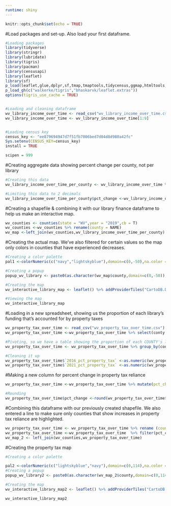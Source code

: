 ```yaml
---
runtime: shiny
---
```


```r
knitr::opts_chunk$set(echo = TRUE)
```


#Load packages and set-up. Also load your first dataframe.
```r
#Loading packages
library(tidyverse)
library(stringr)
library(lubridate)
library(tigris)
library(pacman)
library(censusapi)
library(leaflet)
library(sf)
p_load(leaflet,glue,dplyr,sf,tmap,tmaptools,tidycensus,ggmap,htmltools, htmlwidgets)
p_load_gh(c("walkerke/tigris","bhaskarvk/leaflet.extras"))
options(tigris_use_cache = TRUE)


#Loading and cleaning dataframe
wv_library_income_over_time <- read_csv("wv_library_income_over_time.csv")
wv_library_income_over_time <- wv_library_income_over_time[1:9]


#Loading census key
census_key <- "ee879694947d7f51fb7006bed7d04d8d980a42fc"
Sys.setenv(CENSUS_KEY=census_key)
install = TRUE

scipen = 999
```

#Creating aggregate data  showing percent change per county, not per library 
```r
#Creating this data 
wv_library_income_over_time_per_county <- wv_library_income_over_time %>% group_by(county) %>% summarise(`2016`=sum(`2016`,na.rm = TRUE),`2021`=sum(`2021`,na.rm=TRUE)) %>% mutate(pct_change=((`2021`-`2016`)/`2016`)*100) %>% filter(pct_change<0) %>% arrange(desc(pct_change))

#Limiting this data to 2 decimals
wv_library_income_over_time_per_county$pct_change <-wv_library_income_over_time_per_county$pct_change %>% round(digits = 2)
```

#Creating a shapefile & combining it with our library finance dataframe to help us make an interactive map. 
```r
wv_counties <- counties(state = "WV",year = "2019",cb = T)
wv_counties <-wv_counties %>% rename(county = NAME)
wv_map <-left_join(wv_counties,wv_library_income_over_time_per_county)


```

#Creating the actual map. We've also filtered for certain values so the map only colors in counties that have experienced decreases. 
```r
 
#Creating a color palette 
pal1 <-colorNumeric(c("navy","lightskyblue"),domain=c(0,-50),na.color = "white")

#Creating a popup
popup_wv_library <- paste0(as.character(wv_map$county,domain=c(0,-50))," County </br>",as.character(wv_map$pct_change,domain=c(0,-50)),"% decrease")

#Creating the map 
wv_interactive_library_map <- leaflet() %>% addProviderTiles("CartoDB.DarkMatterNoLabels") %>% setView(-79.20,38.90,zoom =6.5) %>% addPolygons(data = wv_map,fillColor =~pal1(wv_map$pct_change),fillOpacity = 10,weight = .6,smoothFactor=.4,popup =~ popup_wv_library) %>% addLegend(pal=pal1,values=c(0,-50),position = "bottomright",title = "% decrease in funding") 

#Viewing the map
wv_interactive_library_map

```


#Loading in a new spreadsheet, showing us the proportion of each library's funding that's accounted for by property taxes
```r
wv_property_tax_over_time <- read_csv("wv_property_tax_over_time.csv")
wv_property_tax_over_time <-wv_property_tax_over_time %>% select(conty, library,`2016_pct_property_tax`,`2021_pct_property_tax`,`2016_tax`,`2016_total`,`2021_tax`,`2021_total`) 

#Pivoting, so we have a table showing the proportion of each COUNTY's library funding accounted for by local taxes, as opposed to each library
wv_property_tax_over_time <- wv_property_tax_over_time %>% group_by(conty) %>% summarise(`2016_tax`=sum(`2016_tax`),`2016_total`=sum(`2016_total`),`2021_total`=sum(`2021_total`),`2021_tax` = sum(`2021_tax`)) %>% mutate(`2016_pct_property_tax` = (`2016_tax`/`2016_total`)*100,`2021_pct_property_tax` = (`2021_tax`/`2021_total`)*100)

#Cleaning it up
wv_property_tax_over_time$`2016_pct_property_tax` <-as.numeric(wv_property_tax_over_time$`2016_pct_property_tax`)
wv_property_tax_over_time$`2021_pct_property_tax` <-as.numeric(wv_property_tax_over_time$`2021_pct_property_tax`)
```

#Making a new column for percent change in property tax reliance
```r
wv_property_tax_over_time <-wv_property_tax_over_time %>% mutate(pct_change=((`2021_pct_property_tax`-`2016_pct_property_tax`)/`2016_pct_property_tax`)*100)

#Rounding
wv_property_tax_over_time$pct_change <-round(wv_property_tax_over_time$pct_change,digits = 2)
```


#Combining this dataframe with our previously created shapefile. We also entered a line to make sure only counties that show increases in property tax reliance are highlighted.
```r
wv_property_tax_over_time <- wv_property_tax_over_time %>% rename (county = conty)
wv_property_tax_over_time <-wv_property_tax_over_time  %>% filter(pct_change >=0)
wv_map_2 <- left_join(wv_counties,wv_property_tax_over_time) 


```



#Creating the property tax map
```r
 
#Creating a color palette 

pal2 <-colorNumeric(c("lightskyblue","navy"),domain=c(0,114),na.color = "white")
#Creating a popup
popup_wv_library2 <- paste0(as.character(wv_map_2$county,domain=c(0,114)),"</br> County </br>",as.character(wv_map_2$pct_change,domain=c(0,114)),"% increase")

#Creating the map 
wv_interactive_library_map2 <- leaflet() %>% addProviderTiles("CartoDB.DarkMatterNoLabels") %>% setView(-79.20,38.90,zoom =6.5) %>% addPolygons(data = wv_map_2,fillColor =~pal2(wv_map_2$pct_change),fillOpacity = 10,weight = .6,smoothFactor=.4,popup =~ popup_wv_library2) %>% addLegend(pal=pal2,values=c(0,114),position = "bottomright",title = "% increase in funding") 

wv_interactive_library_map2

```

